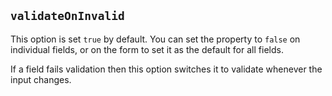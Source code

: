 
## `validateOnInvalid`

This option is set `true` by default.
You can set the <FieldValidateOnInvalidLink/> property
to `false` on individual fields, or on the form to
set it as the default for all fields.

If a field fails validation then this option switches it to
validate whenever the input changes.
